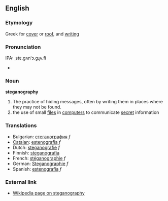 {{wikipedia}}
==English==

===Etymology===
Greek for [[cover]] or [[roof]], and [[writing]]

===Pronunciation===
IPA: ˌstɛ.gʌnˈɔ.gɻʌ.fi
*{{audio|en-us-steganography.ogg|Audio (US)}}

===Noun===
'''steganography'''

# The practice of hiding messages, often by writing them in places where they may not be found.  
# the use of small [[file]]s in [[computer]]s to communicate [[secret]] information

===Translations===

*Bulgarian: [[стеганография]] ''f''
*[[Catalan]]: [[estenografia]] ''f''
*Dutch: [[steganografie]] ''f''
*Finnish: [[steganografia]]
*French: [[stéganographie]] ''f''
*German: [[Steganographie]] ''f''
*Spanish: [[estenografía]] ''f''

===External link===
* [http://www.wikipedia.org/wiki/Steganography Wikipedia page on steganography]